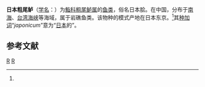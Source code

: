 {{Speciesbox
| genus = Chorististium
| species = japonicum
| authority = Doderlein, 1883<ref name='id7124'>{{cite web| url =http://www.bioinfo.cn/db05/BjdwSpecies.php?action=view&id=7124| title =日本粗尾鲈| work =《中国动物物种编目数据库》| publisher =中国科学院微生物研究所| author =中国科学院动物研究所| accessdate =2009-04-16| deadurl =yes| archiveurl =https://web.archive.org/web/20160305102120/http://www.bioinfo.cn/db05/BjdwSpecies.php?action=view&id=7124| archivedate =2016-03-05}}</ref>
}}

'''日本粗尾鲈'''（[[学名|学名]]：{{lang|la|''Chorististium japonicum''}}）为[[鮨科|鮨科]][[粗尾鲈属|粗尾鲈属]]的[[鱼类|鱼类]]，俗名日本脍。在中国，分布于[[南海|南海]]、[[台湾海峡|台湾海峡]]等海域，属于岩礁鱼类。该物种的模式产地在日本东京。<ref name='id7124'/>其[[种加词|种加词]]“''japonicum''”意为“[[日本|日本]]的”。

== 参考文献 ==
{{reflist}}

{{Taxonbar}}

[[Category:粗尾鲈属|R]]
[[Category:1883年描述的鱼类|R]]


{{鱸形目小作品}}